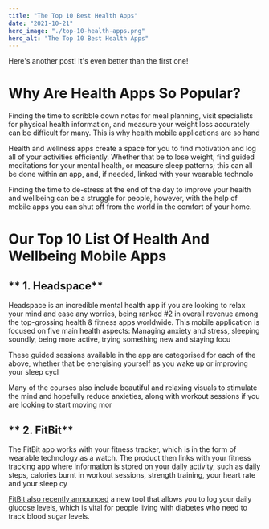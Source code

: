 ```yaml
---
title: "The Top 10 Best Health Apps"
date: "2021-10-21"
hero_image: "./top-10-health-apps.png"
hero_alt: "The Top 10 Best Health Apps"
---
```


Here's another post! It's even better than the first one!

# **Why Are Health Apps So Popular?**

Finding the time to scribble down notes for meal planning, visit specialists for
physical health information, and measure your weight loss accurately can be
difficult for many. This is why health mobile applications are so hand

Health and wellness apps create a space for you to find motivation and log all
of your activities efficiently. Whether that be to lose weight, find guided
meditations for your mental health, or measure sleep patterns; this can all be
done within an app, and, if needed, linked with your wearable technolo

Finding the time to de-stress at the end of the day to improve your health and
wellbeing can be a struggle for people, however, with the help of mobile apps
you can shut off from the world in the comfort of your home.

# **Our Top 10 List Of Health And Wellbeing Mobile Apps**

## ** 1. Headspace**

Headspace is an incredible mental health app if you are looking to relax your
mind and ease any worries, being ranked #2 in overall revenue among the
top-grossing health & fitness apps worldwide. This mobile application is focused
on five main health aspects: Managing anxiety and stress, sleeping soundly,
being more active, trying something new and staying focu

These guided sessions available in the app are categorised for each of the
above, whether that be energising yourself as you wake up or improving your
sleep cycl

Many of the courses also include beautiful and relaxing visuals to stimulate the
mind and hopefully reduce anxieties, along with workout sessions if you are
looking to start moving mor

## ** 2. FitBit**

The FitBit app works with your fitness tracker, which is in the form of wearable
technology as a watch. The product then links with your fitness tracking app
where information is stored on your daily activity, such as daily steps,
calories burnt in workout sessions, strength training, your heart rate and your
sleep cy

[FitBit also recently announced](https://www.techradar.com/uk/news/fitbit-now-lets-you-log-and-track-blood-glucose-levels-heres-how)
a new tool that allows you to log your daily glucose levels, which is vital for
people living with diabetes who need to track blood sugar levels.

